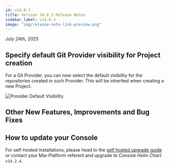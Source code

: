 ```yaml
---
id: v14.0.3
title: Version 14.0.3 Release Notes
sidebar_label: v14.0.3
image: "img/release-note-link-preview.png"
---
```



_July 24th, 2025_

## Specify default Git Provider visibility for Project creation

For a Git Provider, you can now select the default visibility for the repositories created in such Provider. This will be inherited when creating a new Project.

<div style={{width: '400px', maxWidth: '100%', display: 'flex', alignItems: 'center', borderRadius: '4px', overflow: 'hidden'}}>

![Provider Default Visibility](img/provider-default-visibility.png)

</div>

## Other New Features, Improvements and Bug Fixes

<Accordion data={dataAccordion} />

## How to update your Console

For self-hosted installations, please head to the [self hosted upgrade guide](/infrastructure/self-hosted/installation-chart/100_how-to-upgrade.md) or contact your Mia-Platform referent and upgrade to _Console Helm Chart_ `v14.2.4`.

